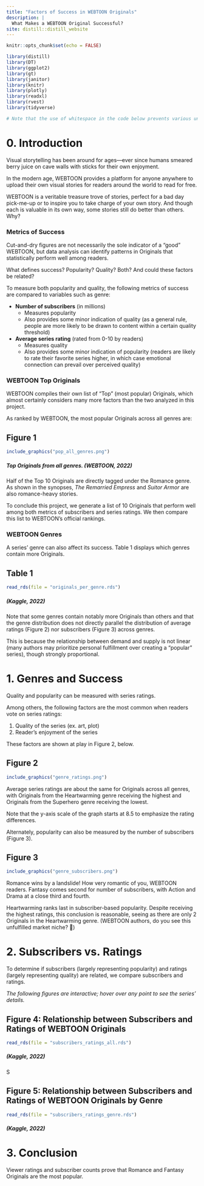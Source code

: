 ```yaml
---
title: "Factors of Success in WEBTOON Originals"
description: |
  What Makes a WEBTOON Original Successful?
site: distill::distill_website
---
```


```r
knitr::opts_chunk$set(echo = FALSE)

library(distill)
library(DT)
library(ggplot2)
library(gt)
library(janitor)
library(knitr)
library(plotly)
library(readxl)
library(rvest)
library(tidyverse)

# Note that the use of whitespace in the code below prevents various undesired formatting errors on the website
```

# **0. Introduction**
Visual storytelling has been around for ages—ever since humans smeared berry juice on cave walls with sticks for their own enjoyment.

In the modern age, WEBTOON provides a platform for anyone anywhere to upload their own visual stories for readers around the world to read for free.

WEBTOON is a veritable treasure trove of stories, perfect for a bad day pick-me-up or to inspire you to take charge of your own story. And though each is valuable in its own way, some stories still do better than others. Why?


### **Metrics of Success**
Cut-and-dry figures are not necessarily the sole indicator of a "good" WEBTOON, but data analysis can identify patterns in Originals that statistically perform well among readers.

What defines success? Popularity? Quality? Both? And could these factors be related?

To measure both popularity and quality, the following metrics of success are compared to variables such as genre:

* **Number of subscribers** (in millions)
  + Measures popularity
  + Also provides some minor indication of quality (as a general rule, people are more likely to be drawn to content within a certain quality threshold)

* **Average series rating** (rated from 0-10 by readers)
  + Measures quality
  + Also provides some minor indication of popularity (readers are likely to rate their favorite series higher, in which case emotional connection can prevail over perceived quality)
  
  
  
### **WEBTOON Top Originals**
WEBTOON compiles their own list of "Top" (most popular) Originals, which almost certainly  considers many more factors than the two analyzed in this project.

As ranked by WEBTOON, the most popular Originals across all genres are:

## Figure 1
```r
include_graphics("pop_all_genres.png")
```
##### *Top Originals from all genres. (WEBTOON, 2022)*

Half of the Top 10 Originals are directly tagged under the Romance genre. As shown in the synopses, *The Remarried Empress* and *Suitor Armor* are also romance-heavy stories.

To conclude this project, we generate a list of 10 Originals that perform well among both metrics of subscribers and series ratings. We then compare this list to WEBTOON's official rankings.
  
  
  
### WEBTOON Genres
A series' genre can also affect its success. Table 1 displays which genres contain more Originals.

## Table 1
```r
read_rds(file = "originals_per_genre.rds")
```
##### *(Kaggle, 2022)*

Note that some genres contain notably more Originals than others and that the genre distribution does not directly parallel the distribution of average ratings (Figure 2) nor subscribers (Figure 3) across genres.

This is because the relationship between demand and supply is not linear (many authors may prioritize personal fulfillment over creating a "popular" series), though strongly proportional.
  
  
  
  
  
  
# 1. Genres and Success
Quality and popularity can be measured with series ratings.

Among others, the following factors are the most common when readers vote on series ratings:

1. Quality of the series (ex. art, plot)
2. Reader's enjoyment of the series

These factors are shown at play in Figure 2, below.


## Figure 2
```r
include_graphics("genre_ratings.png")
```
Average series ratings are about the same for Originals across all genres, with Originals from the Heartwarming genre receiving the highest and Originals from the Superhero genre receiving the lowest.

Note that the y-axis scale of the graph starts at 8.5 to emphasize the rating differences.

Alternately, popularity can also be measured by the number of subscribers (Figure 3).
  
  
  
## Figure 3
```r
include_graphics("genre_subscribers.png")
```

Romance wins by a landslide! How very romantic of you, WEBTOON readers. Fantasy comes second for number of subscribers, with Action and Drama at a close third and fourth.

Heartwarming ranks last in subscriber-based popularity. Despite receiving the highest ratings, this conclusion is reasonable, seeing as there are only 2 Originals in the Heartwarming genre. (WEBTOON authors, do you see this unfulfilled market niche? 👀)
  
  
  
  
  
  
# 2. Subscribers vs. Ratings
To determine if subscribers (largely representing popularity) and ratings (largely representing quality) are related, we compare subscribers and ratings.

*The following figures are interactive; hover over any point to see the series' details.*

## Figure 4: Relationship between Subscribers and Ratings of WEBTOON Originals

```r
read_rds(file = "subscribers_ratings_all.rds")
```
##### *(Kaggle, 2022)*
S
  
  
  
## Figure 5: Relationship between Subscribers and Ratings of WEBTOON Originals by Genre
```r
read_rds(file = "subscribers_ratings_genre.rds")
```
##### *(Kaggle, 2022)*
  
  
  
  
  
  
# 3. Conclusion
Viewer ratings and subscriber counts prove that Romance and Fantasy Originals are the most popular.